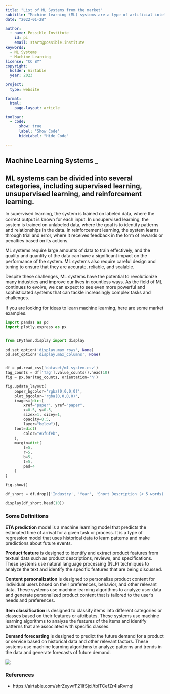```yaml
---
title: "List of ML Systems from the market"
subtitle: "Machine learning (ML) systems are a type of artificial intelligence (AI) that enable computers to learn from data and improve their performance on a specific task over time. ML systems are used in a wide range of applications, from image recognition and natural language processing to fraud detection and recommendation systems."
date: "2022-01-28"

author:
  - name: Possible Institute
    id: pi
    email: start@possible.institute
keywords:
  - ML Systems
  - Machine Learning
license: "CC BY"
copyright: 
  holder: Airtable
  year: 2023

project:
  type: website

format: 
  html:
    page-layout: article

toolbar:
  - code:
      show: true
      label: "Show Code"
      hideLabel: "Hide Code"

---
```

:::{.column-screen}

```{=html}
<section class="hero-ml">
<div class="hero-content">
    <h1 class="hero-title">
        Machine Learning Systems _
    </h1>
    <h2 class="hero-subtitle">
        ML systems can be divided into several categories, including supervised learning, unsupervised learning, and reinforcement learning. 
    </h2>
</div>
</section>
```
:::
:::{.empty-half-space}
:::

In supervised learning, the system is trained on labeled data, where the correct output is known for each input. In unsupervised learning, the system is trained on unlabeled data, where the goal is to identify patterns and relationships in the data. In reinforcement learning, the system learns through trial and error, where it receives feedback in the form of rewards or penalties based on its actions.

ML systems require large amounts of data to train effectively, and the quality and quantity of the data can have a significant impact on the performance of the system. ML systems also require careful design and tuning to ensure that they are accurate, reliable, and scalable.

Despite these challenges, ML systems have the potential to revolutionize many industries and improve our lives in countless ways. As the field of ML continues to evolve, we can expect to see even more powerful and sophisticated systems that can tackle increasingly complex tasks and challenges.

If you are looking for ideas to learn machine learning, here are some market examples.

```python
import pandas as pd
import plotly.express as px


from IPython.display import display

pd.set_option('display.max_rows', None)
pd.set_option('display.max_columns', None)


df = pd.read_csv('dataset/ml-system.csv')
tag_counts = df['Tag'].value_counts().head(10)
fig = px.bar(tag_counts, orientation='h')

fig.update_layout(
    paper_bgcolor='rgba(0,0,0,0)', 
    plot_bgcolor='rgba(0,0,0,0)',
    images=[dict(
        xref="paper", yref="paper",
        x=0.5, y=0.5,
        sizex=1, sizey=1,
        opacity=0.5,
        layer="below")],
    font=dict(
        color="#6f6feb",
    ),
    margin=dict(
        l=5,
        r=5,
        b=5,
        t=5,
        pad=4
    )
)

fig.show()

df_short = df.drop(['Industry', 'Year', 'Short Description (< 5 words)', 'Link'], axis=1)

display(df_short.head(10))
```

### Some Definitions

**ETA prediction** model is a machine learning model that predicts the estimated time of arrival for a given task or process. It is a type of regression model that uses historical data to learn patterns and make predictions about future events.

**Product feature** is designed to identify and extract product features from textual data such as product descriptions, reviews, and specifications. These systems use natural language processing (NLP) techniques to analyze the text and identify the specific features that are being discussed.

**Content personalization** is designed to personalize product content for individual users based on their preferences, behavior, and other relevant data. These systems use machine learning algorithms to analyze user data and generate personalized product content that is tailored to the user's needs and preferences.

**Item classification** is designed to classify items into different categories or classes based on their features or attributes. These systems use machine learning algorithms to analyze the features of the items and identify patterns that are associated with specific classes.

**Demand forecasting** is designed to predict the future demand for a product or service based on historical data and other relevant factors. These systems use machine learning algorithms to analyze patterns and trends in the data and generate forecasts of future demand.

![](/images/bg.svg)

### References
- https://airtable.com/shrZeywfF21lfSjci/tblTCefZr4laRvmqI